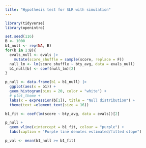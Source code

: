 ```yaml
---
title: "Hypothesis test for SLR with simulation"
---
```


```r
library(tidyverse)
library(openintro)
```

```r
set.seed(116)
B <- 1000
b1_null <- rep(NA, B)
for(b in 1:B){
  evals_null <- evals |>
    mutate(score_shuffle = sample(score, replace = F))
  null_lm <- lm(score_shuffle ~ bty_avg, data = evals_null)
  b1_null[b] <- coef(null_lm)[2]
}

```

```r
p_null <- data.frame(b1 = b1_null) |>
  ggplot(aes(x = b1)) +
  geom_histogram(bins = 20, color = "white") +
  # plot_theme +
  labs(x = expression(b[1]), title = "Null distribution") +
  theme(text =element_text(size = 16))

b1_fit <- coef(lm(score ~ bty_avg, data = evals))[2]

p_null +
  geom_vline(xintercept = b1_fit, colour = "purple") +
  labs(caption = "Purple line denotes estimated/fitted slope")

p_val <- mean(b1_null >= b1_fit)
```
